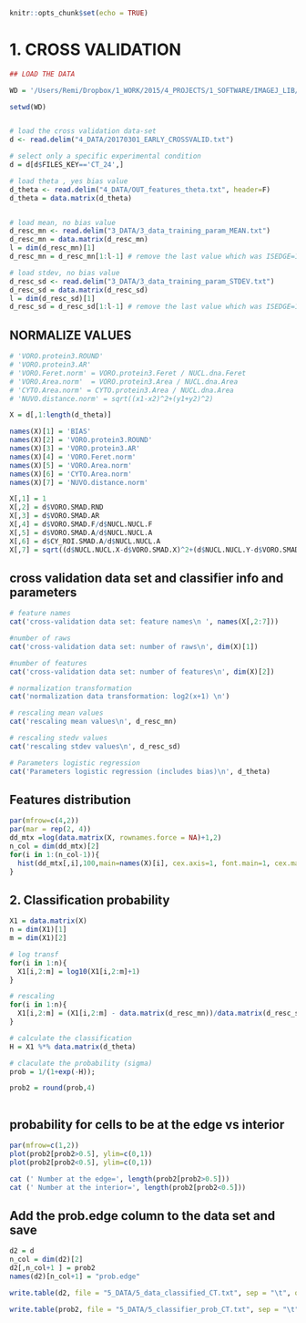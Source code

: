 
```r
knitr::opts_chunk$set(echo = TRUE)
```


# 1. CROSS VALIDATION


```r

## LOAD THE DATA

WD = '/Users/Remi/Dropbox/1_WORK/2015/4_PROJECTS/1_SOFTWARE/IMAGEJ_LIB/CELL SIGNALING ANALYSIS/CODE/2_CLASSIFY/BORDERCELLS/PIPELINE/'

setwd(WD)


# load the cross validation data-set
d <- read.delim("4_DATA/20170301_EARLY_CROSSVALID.txt")

# select only a specific experimental condition 
d = d[d$FILES_KEY=='CT_24',]

# load theta , yes bias value 
d_theta <- read.delim("4_DATA/OUT_features_theta.txt", header=F)
d_theta = data.matrix(d_theta)


# load mean, no bias value 
d_resc_mn <- read.delim("3_DATA/3_data_training_param_MEAN.txt")
d_resc_mn = data.matrix(d_resc_mn)
l = dim(d_resc_mn)[1]
d_resc_mn = d_resc_mn[1:l-1] # remove the last value which was ISEDGE=1 o 0 (value show the mean) 

# load stdev, no bias value 
d_resc_sd <- read.delim("3_DATA/3_data_training_param_STDEV.txt")
d_resc_sd = data.matrix(d_resc_sd)
l = dim(d_resc_sd)[1]
d_resc_sd = d_resc_sd[1:l-1] # remove the last value which was ISEDGE=1 o 0 (value show the mean) 

```



## NORMALIZE VALUES
```r
# 'VORO.protein3.ROUND' 
# 'VORO.protein3.AR' 
# 'VORO.Feret.norm' = VORO.protein3.Feret / NUCL.dna.Feret
# 'VORO.Area.norm'  = VORO.protein3.Area / NUCL.dna.Area
# 'CYTO.Area.norm' = CYTO.protein3.Area / NUCL.dna.Area
# 'NUVO.distance.norm' = sqrt((x1-x2)^2+(y1+y2)^2) 

X = d[,1:length(d_theta)]

names(X)[1] = 'BIAS'
names(X)[2] = 'VORO.protein3.ROUND' 
names(X)[3] = 'VORO.protein3.AR' 
names(X)[4] = 'VORO.Feret.norm'
names(X)[5] = 'VORO.Area.norm'
names(X)[6] = 'CYTO.Area.norm'
names(X)[7] = 'NUVO.distance.norm'

X[,1] = 1
X[,2] = d$VORO.SMAD.RND
X[,3] = d$VORO.SMAD.AR
X[,4] = d$VORO.SMAD.F/d$NUCL.NUCL.F
X[,5] = d$VORO.SMAD.A/d$NUCL.NUCL.A
X[,6] = d$CY_ROI.SMAD.A/d$NUCL.NUCL.A
X[,7] = sqrt((d$NUCL.NUCL.X-d$VORO.SMAD.X)^2+(d$NUCL.NUCL.Y-d$VORO.SMAD.Y)^2)/d$NUCL.NUCL.F


```

## cross validation data set and classifier info and parameters

```r

# feature names
cat('cross-validation data set: feature names\n ', names(X[,2:7]))

#number of raws
cat('cross-validation data set: number of raws\n', dim(X)[1])

#number of features
cat('cross-validation data set: number of features\n', dim(X)[2])

# normalization transformation
cat('normalization data transformation: log2(x+1) \n')

# rescaling mean values 
cat('rescaling mean values\n', d_resc_mn)

# rescaling stedv values 
cat('rescaling stdev values\n', d_resc_sd)

# Parameters logistic regression
cat('Parameters logistic regression (includes bias)\n', d_theta)


```


## Features distribution

```r
par(mfrow=c(4,2))
par(mar = rep(2, 4))
dd_mtx =log(data.matrix(X, rownames.force = NA)+1,2)
n_col = dim(dd_mtx)[2]
for(i in 1:(n_col-1)){
  hist(dd_mtx[,i],100,main=names(X)[i], cex.axis=1, font.main=1, cex.main=1.3)
}

```


## 2. Classification probability 
```r

X1 = data.matrix(X)
n = dim(X1)[1]
m = dim(X1)[2]

# log transf
for(i in 1:n){
  X1[i,2:m] = log10(X1[i,2:m]+1) 
}

# rescaling
for(i in 1:n){
  X1[i,2:m] = (X1[i,2:m] - data.matrix(d_resc_mn))/data.matrix(d_resc_sd)
}

# calculate the classification 
H = X1 %*% data.matrix(d_theta)

# claculate the probability (sigma)
prob = 1/(1+exp(-H));

prob2 = round(prob,4)



```

## probability for cells to be at the edge vs interior
```r
par(mfrow=c(1,2))
plot(prob2[prob2>0.5], ylim=c(0,1))
plot(prob2[prob2<0.5], ylim=c(0,1))

cat (' Number at the edge=', length(prob2[prob2>0.5]))
cat (' Number at the interior=', length(prob2[prob2<0.5]))
```


## Add the prob.edge column to the data set and save 
```r
d2 = d
n_col = dim(d2)[2]
d2[,n_col+1 ] = prob2
names(d2)[n_col+1] = "prob.edge"

write.table(d2, file = "5_DATA/5_data_classified_CT.txt", sep = "\t", quote=FALSE, row.names=FALSE, col.names = colnames(d2))

write.table(prob2, file = "5_DATA/5_classifier_prob_CT.txt", sep = "\t", quote=FALSE, row.names=FALSE, col.names = colnames(prob2))

```
